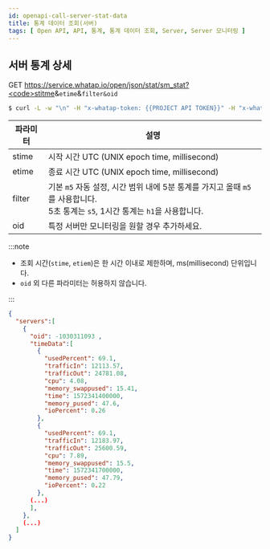 ```yaml
---
id: openapi-call-server-stat-data
title: 통계 데이터 조회(서버)
tags: [ Open API, API, 통계, 통계 데이터 조회, Server, Server 모니터링 ]
---
```


## 서버 통계 상세

<span class='apitype'>GET</span> https://service.whatap.io/open/json/stat/sm_stat?<code>stitme</code>&<code>etime</code>&<code>filter</code><code>&oid</code>

```bash title='command'
$ curl -L -w "\n" -H "x-whatap-token: {{PROJECT API TOKEN}}" -H "x-whatap-pcode: {{projectCode}}" "https://service.whatap.io/open/json/stat/sm_stat?stime=시작UTC&etime=종료UTC&filter=m5&oid=0"
```

| 파라미터 | 설명 |
| -------- | ---- |
| stime | 시작 시간 UTC (UNIX epoch time, millisecond) |
| etime | 종료 시간 UTC (UNIX epoch time, millisecond) |
| filter | 기본 `m5` 자동 설정, 시간 범위 내에 5분 통계를 가지고 올때 `m5`를 사용합니다.<br/>5초 통계는 `s5`, 1시간 통계는 `h1`을 사용합니다. |
| oid | 특정 서버만 모니터링을 원할 경우 추가하세요. |

:::note

* 조회 시간(`stime`, `etiem`)은 한 시간 이내로 제한하며, ms(millisecond) 단위입니다.
* `oid` 외 다른 파라미터는 허용하지 않습니다.

:::

```json title='response'
{
  "servers":[
    {
      "oid": -1030311093 ,
      "timeData":[
        {
          "usedPercent": 69.1,
          "trafficIn": 12113.57,
          "trafficOut": 24781.08,
          "cpu": 4.08,
          "memory_swappused": 15.41,
          "time": 1572341400000,
          "memory_pused": 47.6,
          "ioPercent": 0.26
        },
        {
          "usedPercent": 69.1,
          "trafficIn": 12183.97,
          "trafficOut": 25600.59,
          "cpu": 7.89,
          "memory_swappused": 15.5,
          "time": 1572341700000,
          "memory_pused": 47.79,
          "ioPercent": 0.22
        },
      (...)
      ],
    },
    (...)
  ]
}
```